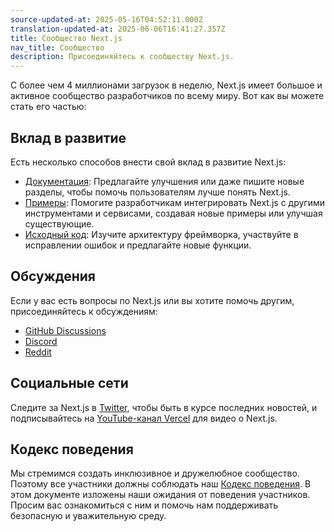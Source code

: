 ```yaml
---
source-updated-at: 2025-05-16T04:52:11.000Z
translation-updated-at: 2025-06-06T16:41:27.357Z
title: Сообщество Next.js
nav_title: Сообщество
description: Присоединяйтесь к сообществу Next.js.
---
```


С более чем 4 миллионами загрузок в неделю, Next.js имеет большое и активное сообщество разработчиков по всему миру. Вот как вы можете стать его частью:

## Вклад в развитие

Есть несколько способов внести свой вклад в развитие Next.js:

- [Документация](/docs/community/contribution-guide): Предлагайте улучшения или даже пишите новые разделы, чтобы помочь пользователям лучше понять Next.js.
- [Примеры](https://github.com/vercel/next.js/tree/canary/contributing/examples): Помогите разработчикам интегрировать Next.js с другими инструментами и сервисами, создавая новые примеры или улучшая существующие.
- [Исходный код](https://github.com/vercel/next.js/tree/canary/contributing/core): Изучите архитектуру фреймворка, участвуйте в исправлении ошибок и предлагайте новые функции.

## Обсуждения

Если у вас есть вопросы по Next.js или вы хотите помочь другим, присоединяйтесь к обсуждениям:

- [GitHub Discussions](https://github.com/vercel/next.js/discussions)
- [Discord](https://discord.com/invite/bUG2bvbtHy)
- [Reddit](https://www.reddit.com/r/nextjs)

## Социальные сети

Следите за Next.js в [Twitter](https://twitter.com/nextjs), чтобы быть в курсе последних новостей, и подписывайтесь на [YouTube-канал Vercel](https://www.youtube.com/@VercelHQ) для видео о Next.js.

## Кодекс поведения

Мы стремимся создать инклюзивное и дружелюбное сообщество. Поэтому все участники должны соблюдать наш [Кодекс поведения](https://github.com/vercel/next.js/blob/canary/CODE_OF_CONDUCT.md). В этом документе изложены наши ожидания от поведения участников. Просим вас ознакомиться с ним и помочь нам поддерживать безопасную и уважительную среду.
